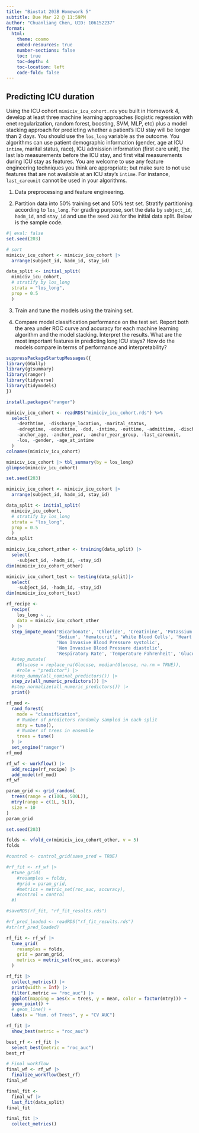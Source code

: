 ```yaml
---
title: "Biostat 203B Homework 5"
subtitle: Due Mar 22 @ 11:59PM
author: "Chuanliang Chen, UID: 106152237"
format:
  html:
    theme: cosmo
    embed-resources: true
    number-sections: false
    toc: true
    toc-depth: 4
    toc-location: left
    code-fold: false
---
```


## Predicting ICU duration

Using the ICU cohort `mimiciv_icu_cohort.rds` you built in Homework 4, develop at least three machine learning approaches (logistic regression with enet regularization, random forest, boosting, SVM, MLP, etc) plus a model stacking approach for predicting whether a patient's ICU stay will be longer than 2 days. You should use the `los_long` variable as the outcome. You algorithms can use patient demographic information (gender, age at ICU `intime`, marital status, race), ICU admission information (first care unit), the last lab measurements before the ICU stay, and first vital measurements during ICU stay as features. You are welcome to use any feature engineering techniques you think are appropriate; but make sure to not use features that are not available at an ICU stay's `intime`. For instance, `last_careunit` cannot be used in your algorithms. 

1. Data preprocessing and feature engineering.

2. Partition data into 50% training set and 50% test set. Stratify partitioning according to `los_long`. For grading purpose, sort the data by `subject_id`, `hadm_id`, and `stay_id` and use the seed `203` for the initial data split. Below is the sample code.
```r
#| eval: false
set.seed(203)

# sort
mimiciv_icu_cohort <- mimiciv_icu_cohort |>
  arrange(subject_id, hadm_id, stay_id)

data_split <- initial_split(
  mimiciv_icu_cohort, 
  # stratify by los_long
  strata = "los_long", 
  prop = 0.5
  )
```

3. Train and tune the models using the training set.

4. Compare model classification performance on the test set. Report both the area under ROC curve and accuracy for each machine learning algorithm and the model stacking. Interpret the results. What are the most important features in predicting long ICU stays? How do the models compare in terms of performance and interpretability?

```r
suppressPackageStartupMessages({
library(GGally)
library(gtsummary)
library(ranger)
library(tidyverse)
library(tidymodels)
})
```

```r
install.packages("ranger")
```

```r
mimiciv_icu_cohort <- readRDS("mimiciv_icu_cohort.rds") %>%
  select(
    -deathtime, -discharge_location, -marital_status,
    -edregtime, -edouttime, -dod, -intime, -outtime, -admittime, -dischtime,
    -anchor_age, -anchor_year, -anchor_year_group, -last_careunit,
    -los, -gender, -age_at_intime
  )
colnames(mimiciv_icu_cohort)
```
```r
mimiciv_icu_cohort |> tbl_summary(by = los_long)
glimpse(mimiciv_icu_cohort)
```

```r
set.seed(203)

mimiciv_icu_cohort <- mimiciv_icu_cohort |>
  arrange(subject_id, hadm_id, stay_id)

data_split <- initial_split(
  mimiciv_icu_cohort, 
  # stratify by los_long
  strata = "los_long", 
  prop = 0.5
  )
data_split
```
```r
mimiciv_icu_cohort_other <- training(data_split) |>
  select(
    -subject_id, -hadm_id, -stay_id)
dim(mimiciv_icu_cohort_other)

mimiciv_icu_cohort_test <- testing(data_split)|>
  select(
    -subject_id, -hadm_id, -stay_id)
dim(mimiciv_icu_cohort_test)
```

```r
rf_recipe <- 
  recipe(
    los_long ~ .,
    data = mimiciv_icu_cohort_other
  ) |>
  step_impute_mean('Bicarbonate', 'Chloride', 'Creatinine', 'Potassium', 
                   'Sodium', 'Hematocrit', 'White Blood Cells', 'Heart Rate', 
                   'Non Invasive Blood Pressure systolic', 
                   'Non Invasive Blood Pressure diastolic',
                   'Respiratory Rate', 'Temperature Fahrenheit', 'Glucose') |>
  #step_mutate(
    #Glucose = replace_na(Glucose, median(Glucose, na.rm = TRUE)),
    #role = "predictor") |>
  #step_dummy(all_nominal_predictors()) |>
  step_zv(all_numeric_predictors()) |> 
  #step_normalize(all_numeric_predictors()) |>
  print()
```

```r
rf_mod <- 
  rand_forest(
    mode = "classification",
    # Number of predictors randomly sampled in each split
    mtry = tune(),
    # Number of trees in ensemble
    trees = tune()
  ) |> 
  set_engine("ranger")
rf_mod
```

```r
rf_wf <- workflow() |>
  add_recipe(rf_recipe) |>
  add_model(rf_mod)
rf_wf
```

```r
param_grid <- grid_random(
  trees(range = c(100L, 500L)), 
  mtry(range = c(1L, 5L)),
  size = 10
)
param_grid
```

```r
set.seed(203)

folds <- vfold_cv(mimiciv_icu_cohort_other, v = 5)
folds
```

```r
#control <- control_grid(save_pred = TRUE)

#rf_fit <- rf_wf |>
  #tune_grid(
    #resamples = folds,
    #grid = param_grid,
    #metrics = metric_set(roc_auc, accuracy),
    #control = control
  #)

#saveRDS(rf_fit, "rf_fit_results.rds")
```

```r
#rf_pred_loaded <- readRDS("rf_fit_results.rds")
#str(rf_pred_loaded)
```


```r
rf_fit <- rf_wf |>
  tune_grid(
    resamples = folds,
    grid = param_grid,
    metrics = metric_set(roc_auc, accuracy)
  ) 
```



```r
rf_fit |>
  collect_metrics() |>
  print(width = Inf) |>
  filter(.metric == "roc_auc") |>
  ggplot(mapping = aes(x = trees, y = mean, color = factor(mtry))) +
  geom_point() + 
  # geom_line() + 
  labs(x = "Num. of Trees", y = "CV AUC")
```

```r
rf_fit |>
  show_best(metric = "roc_auc")
```

```r
best_rf <- rf_fit |>
  select_best(metric = "roc_auc")
best_rf
```

```r
# Final workflow
final_wf <- rf_wf |>
  finalize_workflow(best_rf)
final_wf
```
```r
final_fit <- 
  final_wf |>
  last_fit(data_split)
final_fit
```

```r
final_fit |> 
  collect_metrics()
```

